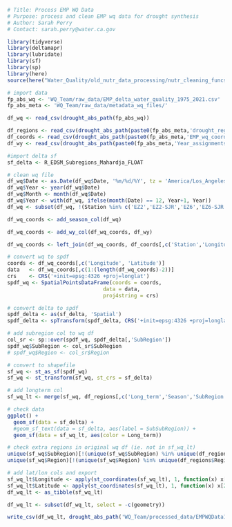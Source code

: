 ```r
# Title: Process EMP WQ Data
# Purpose: process and clean EMP wq data for drought synthesis
# Author: Sarah Perry
# Contact: sarah.perry@water.ca.gov
```

```r
library(tidyverse)
library(deltamapr)
library(lubridate)
library(sf)
library(sp)
library(here)
source(here("Water_Quality/old_nutr_data_processing/nutr_cleaning_funcs.R"))
```

```r
# import data
fp_abs_wq <- 'WQ_Team/raw_data/EMP_delta_water_quality_1975_2021.csv'
fp_abs_meta <- 'WQ_Team/raw_data/metadata_wq_files/'

df_wq <- read_csv(drought_abs_path(fp_abs_wq))

df_regions <- read_csv(drought_abs_path(paste0(fp_abs_meta,'drought_regions.csv'))) # change the fp of this one
df_coords <- read_csv(drought_abs_path(paste0(fp_abs_meta,'EMP_wq_coords.csv')))
df_wy <- read_csv(drought_abs_path(paste0(fp_abs_meta,'Year_assignments.csv')))
```

```r
#import delta sf
sf_delta <- R_EDSM_Subregions_Mahardja_FLOAT

# clean wq file
df_wq$Date <- as.Date(df_wq$Date, '%m/%d/%Y', tz = 'America/Los_Angeles')
df_wq$Year <- year(df_wq$Date)
df_wq$Month <- month(df_wq$Date)
df_wq$Year <- with(df_wq, ifelse(month(Date) == 12, Year+1, Year))
df_wq <- subset(df_wq, !(Station %in% c('EZ2','EZ2-SJR','EZ6','EZ6-SJR')))

df_wq_coords <- add_season_col(df_wq)

df_wq_coords <- add_wy_col(df_wq_coords, df_wy)

df_wq_coords <- left_join(df_wq_coords, df_coords[,c('Station','Longitude','Latitude')], by = c('Station'))
```

```r
# convert wq to spdf
coords <- df_wq_coords[,c('Longitude', 'Latitude')]
data   <- df_wq_coords[,c(1:(length(df_wq_coords)-2))]
crs    <- CRS('+init=epsg:4326 +proj=longlat')
spdf_wq <- SpatialPointsDataFrame(coords = coords,
                               data = data, 
                               proj4string = crs)

# convert delta to spdf
spdf_delta <- as(sf_delta, 'Spatial')
spdf_delta <- spTransform(spdf_delta, CRS('+init=epsg:4326 +proj=longlat'))

# add subregion col to wq df
col_sr <- sp::over(spdf_wq, spdf_delta[,'SubRegion'])
spdf_wq$SubRegion <- col_sr$SubRegion
# spdf_wq$Region <- col_sr$Region

# convert to shapefile
sf_wq <- st_as_sf(spdf_wq)
sf_wq <- st_transform(sf_wq, st_crs = sf_delta)

# add longterm col 
sf_wq_lt <- merge(sf_wq, df_regions[,c('Long_term','Season','SubRegion','Region')], by = c('Season','SubRegion'))

# check data
ggplot() + 
  geom_sf(data = sf_delta) + 
  #geom_sf_text(data = sf_delta, aes(label = SubSubRegion)) +
  geom_sf(data = sf_wq_lt, aes(color = Long_term))
```

```r
# check extra regions in original wq df (ie. not in sf_wq_lt)
unique(sf_wq$SubRegion)[!(unique(sf_wq$SubRegion) %in% unique(df_regions$SubRegion))] # double check the regions
unique(sf_wq$Region)[!(unique(sf_wq$Region) %in% unique(df_regions$Region))] # double check the regions
```

```r
# add lat/lon cols and export
sf_wq_lt$Longitude <- apply(st_coordinates(sf_wq_lt), 1, function(x) x[1])
sf_wq_lt$Latitude <- apply(st_coordinates(sf_wq_lt), 1, function(x) x[2])
df_wq_lt <- as_tibble(sf_wq_lt)

df_wq_lt <- subset(df_wq_lt, select = -c(geometry))

write_csv(df_wq_lt, drought_abs_path('WQ_Team/processed_data/EMPWQData1975-2021.csv'))
```
